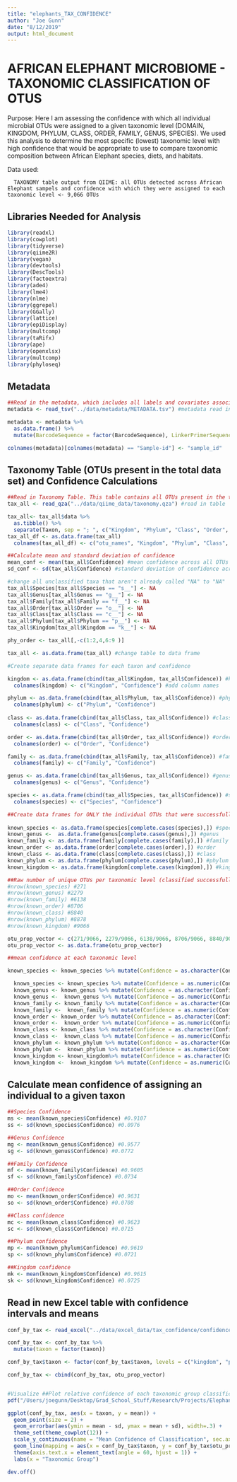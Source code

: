 ```yaml
---
title: "elephants_TAX_CONFIDENCE"
author: "Joe Gunn"
date: "8/12/2019"
output: html_document
---
```


# AFRICAN ELEPHANT MICROBIOME - TAXONOMIC CLASSIFICATION OF OTUS

Purpose: Here I am assessing the confidence with which all individual microbial OTUs were assigned to a given taxonomic level (DOMAIN, KINGDOM, PHYLUM, CLASS, ORDER, FAMILY, GENUS, SPECIES). We used this analysis to determine the most specific (lowest) taxonomic level with high confidence that would be appropriate to use to compare taxonomic composition between African Elephant species, diets, and habitats.

Data used:

      TAXONOMY table output from QIIME: all OTUs detected across African Elephant sampels and confidence with which they were assigned to each taxonomic level <- 9,066 OTUs

## Libraries Needed for Analysis
```r

library(readxl)
library(cowplot)
library(tidyverse)
library(qiime2R)
library(vegan)
library(devtools)
library(DescTools)
library(factoextra)
library(ade4)
library(lme4)
library(nlme)
library(ggrepel)
library(GGally)
library(lattice)
library(epiDisplay)
library(multcomp)
library(taRifx)
library(ape)
library(openxlsx)
library(multcomp)
library(phyloseq)
```

## Metadata
```r
##Read in the metadata, which includes all labels and covariates associated with each individual in the data set. Metadata includes individual sample ID (index), barcode sequence, linker primer sequence, species (africana or cyclotis), diet (crop raider or non-crop raider), habitat (forest or savanna), age, sex, and group (a descriptor for each unique combination of species-diet-habitat)
metadata <- read_tsv("../data/metadata/METADATA.tsv") #metadata read in

metadata <- metadata %>% 
  as.data.frame() %>% 
  mutate(BarcodeSequence = factor(BarcodeSequence), LinkerPrimerSequence = factor(LinkerPrimerSequence), Species = factor(Species), Raider = factor(Raider), Habitat = factor(Habitat), Age = factor(Age), Sex = factor(Sex), Elephant = factor(Elephant), Group = factor(Group), Description = factor(Description)) #convert table to data frame and convert all characters, except for sample id, into factors

colnames(metadata)[colnames(metadata) == "Sample-id"] <- "sample_id" 
```

## Taxonomy Table (OTUs present in the total data set) and Confidence Calculations
```r

##Read in Taxonomy Table. This table contains all OTUs present in the total data set, but does not provide the relative abundance of each taxon per sample. It only contains the taxonomic level of each OTU present and the confidence at which that taxonomic unit was classified.
tax_all <- read_qza("../data/qiime_data/taxonomy.qza") #read in table

tax_all<- tax_all$data %>% 
  as.tibble() %>% 
  separate(Taxon, sep = "; ", c("Kingdom", "Phylum", "Class", "Order", "Family", "Genus", "Species")) #clean data and label columns by taxonomic level
tax_all_df <- as.data.frame(tax_all)
  colnames(tax_all_df) <- c("otu_names", "Kingdom", "Phylum", "Class", "Order", "Family", "Genus", "Species", "conf")

##Calculate mean and standard deviation of confidence
mean_conf <- mean(tax_all$Confidence) #mean confidence across all OTUs (mean = 0.9615)
sd_conf <- sd(tax_all$Confidence) #standard deviation of confidence across all OTUs (sd = 0.07256)

#change all unclassified taxa that aren't already called "NA" to "NA"
tax_all$Species[tax_all$Species == "s__"] <- NA
tax_all$Genus[tax_all$Genus == "g__"] <- NA
tax_all$Family[tax_all$Family == "f__"] <- NA
tax_all$Order[tax_all$Order == "o__"] <- NA
tax_all$Class[tax_all$Class == "c__"] <- NA
tax_all$Phylum[tax_all$Phylum == "p__"] <- NA
tax_all$Kingdom[tax_all$Kingdom == "k__"] <- NA

phy_order <- tax_all[,-c(1:2,4,6:9 )]

tax_all <- as.data.frame(tax_all) #change table to data frame 

#Create separate data frames for each taxon and confidence 

kingdom <- as.data.frame(cbind(tax_all$Kingdom, tax_all$Confidence)) #kingdom
  colnames(kingdom) <- c("Kingdom", "Confidence") #add column names

phylum <- as.data.frame(cbind(tax_all$Phylum, tax_all$Confidence)) #phylum
  colnames(phylum) <- c("Phylum", "Confidence")
  
class <- as.data.frame(cbind(tax_all$Class, tax_all$Confidence)) #class
  colnames(class) <- c("Class", "Confidence")

order <- as.data.frame(cbind(tax_all$Order, tax_all$Confidence)) #order
  colnames(order) <- c("Order", "Confidence")

family <- as.data.frame(cbind(tax_all$Family, tax_all$Confidence)) #family
  colnames(family) <- c("Family", "Confidence")

genus <- as.data.frame(cbind(tax_all$Genus, tax_all$Confidence)) #genus
  colnames(genus) <- c("Genus", "Confidence")

species <- as.data.frame(cbind(tax_all$Species, tax_all$Confidence)) #species
  colnames(species) <- c("Species", "Confidence")

##Create data frames for ONLY the individual OTUs that were successfully classified at each level. Kingdom had many individual OTUs successfully classified, while Species had substantially fewer OTUs successfully classified
  
known_species <- as.data.frame(species[complete.cases(species),]) #species
known_genus <-  as.data.frame(genus[complete.cases(genus),]) #genus
known_family <- as.data.frame(family[complete.cases(family),]) #family
known_order <- as.data.frame(order[complete.cases(order),]) #order 
known_class <- as.data.frame(class[complete.cases(class),]) #class 
known_phylum <- as.data.frame(phylum[complete.cases(phylum),]) #phylum
known_kingdom <- as.data.frame(kingdom[complete.cases(kingdom),]) #kingdom

##Raw number of unique OTUs per taxonomic level (classified successfully)
#nrow(known_species) #271
#nrow(known_genus) #2279
#nrow(known_family) #6138
#nrow(known_order) #8706
#nrow(known_class) #8840
#nrow(known_phylum) #8878
#nrow(known_kingdom) #9066

otu_prop_vector <- c(271/9066, 2279/9066, 6138/9066, 8706/9066, 8840/9066, 8878/9066, 9066/9066)
otu_prop_vector <- as.data.frame(otu_prop_vector)

##mean confidence at each taxonomic level

known_species <- known_species %>% mutate(Confidence = as.character(Confidence)) #need to change the confidence variable from a factor to a numeric. NOTE: you MUST first convert from factor to character, then from character to factor. Not sure why, but otherwise it doesn't work right

  known_species <- known_species %>% mutate(Confidence = as.numeric(Confidence))
  known_genus <- known_genus %>% mutate(Confidence = as.character(Confidence))
  known_genus <-  known_genus %>% mutate(Confidence = as.numeric(Confidence))
  known_family <- known_family %>% mutate(Confidence = as.character(Confidence))
  known_family <-  known_family %>% mutate(Confidence = as.numeric(Confidence))
  known_order <- known_order %>% mutate(Confidence = as.character(Confidence))
  known_order <-  known_order %>% mutate(Confidence = as.numeric(Confidence))
  known_class <- known_class %>% mutate(Confidence = as.character(Confidence))
  known_class <-  known_class %>% mutate(Confidence = as.numeric(Confidence))
  known_phylum <- known_phylum %>% mutate(Confidence = as.character(Confidence))
  known_phylum <-  known_phylum %>% mutate(Confidence = as.numeric(Confidence))
  known_kingdom <- known_kingdom%>% mutate(Confidence = as.character(Confidence))
  known_kingdom <-  known_kingdom %>% mutate(Confidence = as.numeric(Confidence))
```

## Calculate mean confidence of assigning an individual to a given taxon
```r
##Species Confidence
ms <- mean(known_species$Confidence) #0.9107
ss <- sd(known_species$Confidence) #0.0976

##Genus Confidence
mg <- mean(known_genus$Confidence) #0.9577
sg <- sd(known_genus$Confidence) #0.0772

##Family Confidence
mf <- mean(known_family$Confidence) #0.9605
sf <- sd(known_family$Confidence) #0.0734

##Order Confidence
mo <- mean(known_order$Confidence) #0.9631
so <- sd(known_order$Confidence) #0.0708

##Class confidence
mc <- mean(known_class$Confidence) #0.9623
sc <- sd(known_class$Confidence) #0.0715

##Phylum confidence
mp <- mean(known_phylum$Confidence) #0.9619
sp <- sd(known_phylum$Confidence) #0.0721

##Kingdom confidence
mk <- mean(known_kingdom$Confidence) #0.9615
sk <- sd(known_kingdom$Confidence) #0.0725
```

## Read in new Excel table with confidence intervals and means
```r
conf_by_tax <- read_excel("../data/excel_data/tax_confidence/confidence.xlsx") #made a new dataframe using mean and sd data calculated above. Reading in this data frame and cleaning the data below

conf_by_tax <- conf_by_tax %>% 
  mutate(taxon = factor(taxon))

conf_by_tax$taxon <- factor(conf_by_tax$taxon, levels = c("kingdom", "phylum", "class", "order", "family", "genus", "species")) #reorder levels - otherwise it will automatically list aplphabetically

conf_by_tax <- cbind(conf_by_tax, otu_prop_vector)


#Visualize ##Plot relative confidence of each taxonomic group classificaiton
pdf("/Users/joegunn/Desktop/Grad_School_Stuff/Research/Projects/Elephant_Microbiome/Attempt_2/visualization/tax_confidence_figures/tax_confidence.pdf", width=7, height=6)

ggplot(conf_by_tax, aes(x = taxon, y = mean)) + 
  geom_point(size = 2) +
  geom_errorbar(aes(ymin = mean - sd, ymax = mean + sd), width=.3) + 
  theme_set(theme_cowplot(12)) +
  scale_y_continuous(name = "Mean Confidence of Classification", sec.axis = sec_axis(~. /0.97, name = "Proportion of Classified OTUs")) +
  geom_line(mapping = aes(x = conf_by_tax$taxon, y = conf_by_tax$otu_prop_vector, group = 1), size = 2, color = "blue", alpha = 0.6) +
  theme(axis.text.x = element_text(angle = 60, hjust = 1)) + 
  labs(x = "Taxonomic Group")

dev.off()
```

